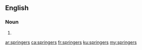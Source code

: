 ==English==

===Noun===
{{head|en|plural}}

# {{plural of|springer|lang=en}}

[[ar:springers]]
[[ca:springers]]
[[fr:springers]]
[[ku:springers]]
[[my:springers]]